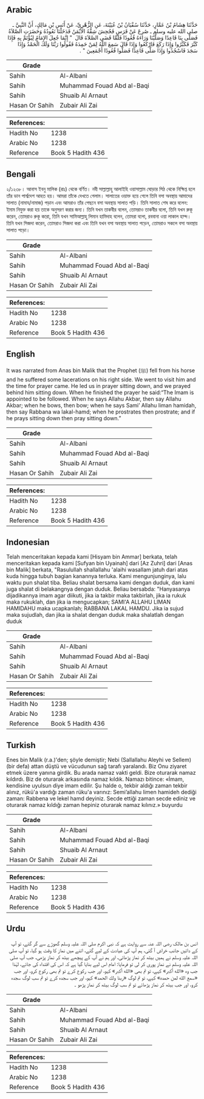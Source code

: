 ## Arabic


<div dir="rtl" lang="ar" style={{fontSize:'larger',backgroundColor:'#f8f9fa',padding:20}}>
حَدَّثَنَا هِشَامُ بْنُ عَمَّارٍ، حَدَّثَنَا سُفْيَانُ بْنُ عُيَيْنَةَ، عَنِ الزُّهْرِيِّ، عَنْ أَنَسِ بْنِ مَالِكٍ، أَنَّ النَّبِيَّ ـ صلى الله عليه وسلم ـ صُرِعَ عَنْ فَرَسٍ فَجُحِشَ شِقُّهُ الأَيْمَنُ فَدَخَلْنَا نَعُودُهُ وَحَضَرَتِ الصَّلاَةُ فَصَلَّى بِنَا قَاعِدًا وَصَلَّيْنَا وَرَاءَهُ قُعُودًا فَلَمَّا قَضَى الصَّلاَةَ قَالَ ‏ "‏ إِنَّمَا جُعِلَ الإِمَامُ لِيُؤْتَمَّ بِهِ فَإِذَا كَبَّرَ فَكَبِّرُوا وَإِذَا رَكَعَ فَارْكَعُوا وَإِذَا قَالَ سَمِعَ اللَّهُ لِمَنْ حَمِدَهُ فَقُولُوا رَبَّنَا وَلَكَ الْحَمْدُ وَإِذَا سَجَدَ فَاسْجُدُوا وَإِذَا صَلَّى قَاعِدًا فَصَلُّوا قُعُودًا أَجْمَعِينَ ‏"‏ ‏.‏
</div>
<div style={{backgroundColor:'#f8f9fa',padding:20, marginBottom: 10}}><table> <thead> <tr> <th>Grade</th> <th></th> </tr> </thead> <tbody> <tr><td>Sahih</td><td>Al-Albani</td></tr><tr><td>Sahih</td><td>Muhammad Fouad Abd al-Baqi</td></tr><tr><td>Sahih</td><td>Shuaib Al Arnaut</td></tr><tr><td>Hasan Or Sahih</td><td>Zubair Ali Zai</td></tr></tbody></table><table> <thead> <tr> <th>References:</th> <th></th> </tr> </thead> <tbody><tr><td>Hadith No</td><td>1238</td></tr><tr><td>Arabic No</td><td>1238</td></tr><tr><td>Reference</td><td>Book 5 Hadith 436</td></tr></tbody></table></div>

## Bengali


<div dir="ltr" lang="bn" style={{fontSize:'larger',backgroundColor:'#f8f9fa',padding:20}}>
২/১২৩৮। আনাস ইবনু মালিক (রাঃ) থেকে বর্ণিত। নবী সাল্লাল্লাহু আলাইহি ওয়াসাল্লাম ঘোড়ার পিঠ থেকে নিক্ষিপ্ত হলে তাঁর ডান পার্শ্বদেশ আহত হয়। আমরা তাঁকে দেখতে গেলাম। সালাতের ওয়াক্ত হয়ে গেলে তিনি বসা অবস্থায় আমাদের সালাত (নামায/নামাজ) পড়ান এবং আমরাও তাঁর পেছনে বসা অবস্থায় সালাত পড়ি। তিনি সালাত শেষ করে বলেন: ইমাম নিযুক্ত করা হয় তাকে অনুসরণ করার জন্য। তিনি যখন তাকবীর বলেন, তোমরাও তাকবীর বলো, তিনি যখন রুকূ করেন, তোমরাও রুকূ করো, তিনি যখন সামিআল্লাহু লিমান হামিদাহ বলেন, তোমরা বলো, রববানা ওয়া লাকাল হাম্দ। তিনি যখন সিজদা করেন, তোমরাও সিজদা করা এবং তিনি যখন বসা অবস্থায় সালাত পড়েন, তোমরাও সকলে বসা অবস্থায় সালাত পড়ো।
</div>
<div style={{backgroundColor:'#f8f9fa',padding:20, marginBottom: 10}}><table> <thead> <tr> <th>Grade</th> <th></th> </tr> </thead> <tbody> <tr><td>Sahih</td><td>Al-Albani</td></tr><tr><td>Sahih</td><td>Muhammad Fouad Abd al-Baqi</td></tr><tr><td>Sahih</td><td>Shuaib Al Arnaut</td></tr><tr><td>Hasan Or Sahih</td><td>Zubair Ali Zai</td></tr></tbody></table><table> <thead> <tr> <th>References:</th> <th></th> </tr> </thead> <tbody><tr><td>Hadith No</td><td>1238</td></tr><tr><td>Arabic No</td><td>1238</td></tr><tr><td>Reference</td><td>Book 5 Hadith 436</td></tr></tbody></table></div>

## English


<div dir="ltr" lang="en" style={{fontSize:'larger',backgroundColor:'#f8f9fa',padding:20}}>
It was narrated from Anas bin Malik that the Prophet (ﷺ) fell from his horse and he suffered some lacerations on his right side. We went to visit him and the time for prayer came. He led us in prayer sitting down, and we prayed behind him sitting down. When he finished the prayer he said:“The Imam is appointed to be followed. When he says Allahu Akbar, then say Allahu Akbar; when he bows, then bow; when he says Sami’ Allahu liman hamidah, then say Rabbana wa lakal-hamd; when he prostrates then prostrate; and if he prays sitting down then pray sitting down.”
</div>
<div style={{backgroundColor:'#f8f9fa',padding:20, marginBottom: 10}}><table> <thead> <tr> <th>Grade</th> <th></th> </tr> </thead> <tbody> <tr><td>Sahih</td><td>Al-Albani</td></tr><tr><td>Sahih</td><td>Muhammad Fouad Abd al-Baqi</td></tr><tr><td>Sahih</td><td>Shuaib Al Arnaut</td></tr><tr><td>Hasan Or Sahih</td><td>Zubair Ali Zai</td></tr></tbody></table><table> <thead> <tr> <th>References:</th> <th></th> </tr> </thead> <tbody><tr><td>Hadith No</td><td>1238</td></tr><tr><td>Arabic No</td><td>1238</td></tr><tr><td>Reference</td><td>Book 5 Hadith 436</td></tr></tbody></table></div>

## Indonesian


<div dir="ltr" lang="id" style={{fontSize:'larger',backgroundColor:'#f8f9fa',padding:20}}>
Telah menceritakan kepada kami [Hisyam bin Ammar] berkata, telah menceritakan kepada kami [Sufyan bin Uyainah] dari [Az Zuhri] dari [Anas bin Malik] berkata, "Rasulullah shallallahu 'alaihi wasallam jatuh dari atas kuda hingga tubuh bagian kanannya terluka. Kami mengunjunginya, lalu waktu pun shalat tiba. Beliau shalat bersama kami dengan duduk, dan kami juga shalat di belakangnya dengan duduk. Beliau bersabda: "Hanyasanya dijadikannya imam agar diikuti, jika ia takbir maka takbirlah, jika ia rukuk maka rukuklah, dan jika ia mengucapkan; SAMI'A ALLAHU LIMAN HAMIDAHU maka ucapkanlah; RABBANA LAKAL HAMDU. Jika ia sujud maka sujudlah, dan jika ia shalat dengan duduk maka shalatlah dengan duduk
</div>
<div style={{backgroundColor:'#f8f9fa',padding:20, marginBottom: 10}}><table> <thead> <tr> <th>Grade</th> <th></th> </tr> </thead> <tbody> <tr><td>Sahih</td><td>Al-Albani</td></tr><tr><td>Sahih</td><td>Muhammad Fouad Abd al-Baqi</td></tr><tr><td>Sahih</td><td>Shuaib Al Arnaut</td></tr><tr><td>Hasan Or Sahih</td><td>Zubair Ali Zai</td></tr></tbody></table><table> <thead> <tr> <th>References:</th> <th></th> </tr> </thead> <tbody><tr><td>Hadith No</td><td>1238</td></tr><tr><td>Arabic No</td><td>1238</td></tr><tr><td>Reference</td><td>Book 5 Hadith 436</td></tr></tbody></table></div>

## Turkish


<div dir="ltr" lang="tr" style={{fontSize:'larger',backgroundColor:'#f8f9fa',padding:20}}>
Enes bin Malik (r.a.)'den; şöyle demiştir; Nebi (Sallallahu Aleyhi ve Sellem) (bir defa) attan düştü ve vücudunun sağ tarafı yaralandı. Biz Onu ziyaret etmek üzere yanına girdik. Bu arada namaz vakti geldi. Bize oturarak namaz kıldırdı. Biz de oturarak arkasında namaz kıldık. Namazı bitince: «İmam, kendisine uyulsun diye imam edilir. Şu halde o, tekbir aldığı zaman tekbir alınız, rükü'a vardığı zaman rüku'a varınız: Semi’allahu limen hamideh dediği zaman: Rabbena ve lekel hamd deyiniz. Secde ettiği zaman secde ediniz ve oturarak namaz kıldığı zaman hepiniz oturarak namaz kılınız.» buyurdu
</div>
<div style={{backgroundColor:'#f8f9fa',padding:20, marginBottom: 10}}><table> <thead> <tr> <th>Grade</th> <th></th> </tr> </thead> <tbody> <tr><td>Sahih</td><td>Al-Albani</td></tr><tr><td>Sahih</td><td>Muhammad Fouad Abd al-Baqi</td></tr><tr><td>Sahih</td><td>Shuaib Al Arnaut</td></tr><tr><td>Hasan Or Sahih</td><td>Zubair Ali Zai</td></tr></tbody></table><table> <thead> <tr> <th>References:</th> <th></th> </tr> </thead> <tbody><tr><td>Hadith No</td><td>1238</td></tr><tr><td>Arabic No</td><td>1238</td></tr><tr><td>Reference</td><td>Book 5 Hadith 436</td></tr></tbody></table></div>

## Urdu


<div dir="rtl" lang="ur" style={{fontSize:'larger',backgroundColor:'#f8f9fa',padding:20}}>
انس بن مالک رضی اللہ عنہ سے روایت ہے کہ نبی اکرم صلی اللہ علیہ وسلم گھوڑے سے گر گئے، تو آپ کے دائیں جانب خراش آ گئی، ہم آپ کی عیادت کے لیے گئے، اتنے میں نماز کا وقت ہو گیا، تو آپ صلی اللہ علیہ وسلم نے ہمیں بیٹھ کر نماز پڑھائی، اور ہم نے آپ کے پیچھے بیٹھ کر نماز پڑھی، جب آپ صلی اللہ علیہ وسلم نے نماز پوری کر لی تو فرمایا: امام اس لیے بنایا گیا ہے کہ اس کی اقتداء کی جائے، لہٰذا جب وہ «الله أكبر» کہے، تو تم بھی «الله أكبر» کہو، اور جب رکوع کرے تو تم بھی رکوع کرو، اور جب «سمع الله لمن حمده‏» کہے، تو تم لوگ «ربنا ولك الحمد‏» کہو، اور جب سجدہ کرے تو تم سب لوگ سجدہ کرو، اور جب بیٹھ کر نماز پڑھائے تو تم سب لوگ بیٹھ کر نماز پڑھو ۔
</div>
<div style={{backgroundColor:'#f8f9fa',padding:20, marginBottom: 10}}><table> <thead> <tr> <th>Grade</th> <th></th> </tr> </thead> <tbody> <tr><td>Sahih</td><td>Al-Albani</td></tr><tr><td>Sahih</td><td>Muhammad Fouad Abd al-Baqi</td></tr><tr><td>Sahih</td><td>Shuaib Al Arnaut</td></tr><tr><td>Hasan Or Sahih</td><td>Zubair Ali Zai</td></tr></tbody></table><table> <thead> <tr> <th>References:</th> <th></th> </tr> </thead> <tbody><tr><td>Hadith No</td><td>1238</td></tr><tr><td>Arabic No</td><td>1238</td></tr><tr><td>Reference</td><td>Book 5 Hadith 436</td></tr></tbody></table></div>